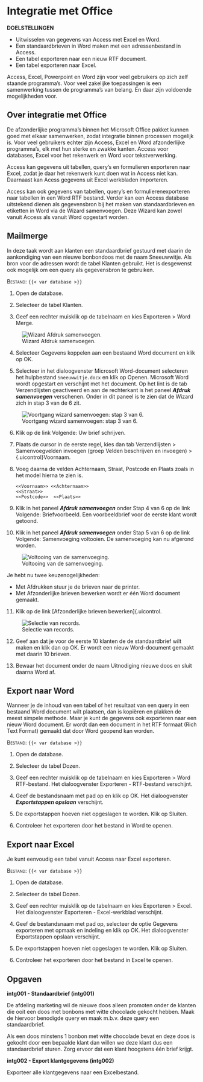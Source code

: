 # Integratie met Office {#sec-integration}

::: callout
**DOELSTELLINGEN**

+ Uitwisselen van gegevens van Access met Excel en Word.
+ Een standaardbrieven in Word maken met een adressenbestand in Access.
+ Een tabel exporteren naar een nieuw RTF document.
+ Een tabel exporteren naar Excel.
:::

Access, Excel, Powerpoint en Word zijn voor veel gebruikers op zich zelf staande programma's. Voor veel zakelijke toepassingen is een samenwerking tussen de programma's van belang. En daar zijn voldoende mogelijkheden voor.

## Over integratie met Office {#sec-integration-about}

De afzonderlijke programma's binnen het Microsoft Office pakket kunnen goed met elkaar samenwerken, zodat integratie binnen processen mogelijk is. Voor veel gebruikers echter zijn Access, Excel en Word afzonderlijke programma's, elk met hun sterke en zwakke kanten. Access voor databases, Excel voor het rekenwerk en Word voor tekstverwerking.

Access kan gegevens uit tabellen, query's en formulieren exporteren naar Excel, zodat je daar het rekenwerk kunt doen wat in Access niet kan. Daarnaast kan Acess gegevens uit Excel werkbladen importeren.

Access kan ook gegevens van tabellen, query's en formulierenexporteren naar tabellen in een Word RTF bestand. Verder kan een Access database uitstekend dienen als gegevensbron bij het maken van standaardbrieven en etiketten in Word via de Wizard samenvoegen. Deze Wizard kan zowel vanuit Access als vanuit Word opgestart worden.

## Mailmerge {#sec-integration-mailmerge}

In deze taak wordt aan klanten een standaardbrief gestuurd met daarin de aankondiging van een nieuwe bonbondoos met de naam [Sneeuwwitje]{.varname}. Als bron voor de adressen wordt de tabel [Klanten]{.varname} gebruikt. Het is desgewenst ook mogelijk om een query als gegevensbron te gebruiken.

::: {#prp-mailmerge}
[Bestand]{.smallcaps}: `{{< var database >}}`

1. Open de database.

2. Selecteer de tabel [Klanten]{.varname}.

3. Geef een rechter muisklik op de tabelnaam en kies [Exporteren > Word Merge]{.uicontrol}.

![Wizard Afdruk samenvoegen.](images/integration/word-mailmerge-wizard.png){#fig-word-mailmerge-wizard}

4. Selecteer [Gegevens koppelen aan een bestaand Word document]{.uicontrol} en klik op [OK]{.uicontrol}.

5. Selecteer in het dialoogvenster [Microsoft Word-document selecteren]{.wintitle} het hulpbestand `Sneeuwwitje.docx` en klik op [Openen]{.uicontrol}. Microsoft Word wordt opgestart en verschijnt met het document. Op het lint is de [tab Verzendlijsten]{.uicontrol} geactiveerd en aan de rechterkant is het paneel ***Afdruk samenvoegen*** verschenen. Onder in dit paneel is te zien dat de Wizard zich in stap 3 van de 6 zit.

![Voortgang wizard samenvoegen: stap 3 van 6.](images/integration/mailmerge-wizard-step3.png){#fig-mailmerge-wizard-step3}

6. Klik op de link [Volgende: Uw brief schrijven]{.uicontrol}.

7. Plaats de cursor in de eerste regel, kies dan [tab Verzendlijsten > Samenvoegvelden invoegen (groep Velden beschrijven en invoegen) > {.uicontrol}Voornaam]{.varname}.

8. Voeg daarna de velden [Achternaam]{.varname}, [Straat]{.varname}, [Postcode]{.varname} en [Plaats]{.varname} zoals in het model hierna te zien is.

   ```
   <<Voornaam>> <<Achternaam>>
   <<Straat>>
   <<Postcode>>  <<Plaats>>
   ```

9. Klik in het paneel ***Afdruk samenvoegen*** onder Stap 4 van 6 op de link [Volgende: Briefvoorbeeld]{.uicontrol}. Een voorbeeldbrief voor de eerste klant wordt getoond.

10. Klik in het paneel ***Afdruk samenvoegen*** onder Stap 5 van 6 op de link [Volgende: Samenvoeging voltooien]{.uicontrol}. De samenvoeging kan nu afgerond worden.

![Voltooing van de samenvoeging.](images/integration/mailmerge-wizard-finishing.png){#fig-mailmerge-wizard-finishing}

::: {.callout-note}
Je hebt nu twee keuzenogelijkheden:

+ Met [Afdrukken]{.uicontrol} stuur je de brieven naar de printer.
+ Met [Afzonderlijke brieven bewerken]{.uicontrol} wordt er één Word document gemaakt.
:::

11. Klik op de link [Afzonderlijke brieven bewerken]{.uicontrol.

![Selectie van records.](images/integration/mailmerge-wizard-records.png){#fig-mailmerge-wizard-records}

12. Geef aan dat je voor de eerste 10 klanten de de standaardbrief wilt maken en klik dan op [OK]{.uicontrol}. Er wordt een nieuw Word-document gemaakt met daarin 10 brieven.

13. Bewaar het document onder de naam [Uitnodiging nieuwe doos]{.varname} en sluit daarna Word af.
:::

## Export naar Word {#sec-integration-export-word}

Wanneer je de inhoud van een tabel of het resultaat van een query in een bestaand Word document wilt plaatsen, dan is kopiëren en plakken de meest simpele methode. Maar je kunt de gegevens ook exporteren naar een nieuw Word document. Er wordt dan een document in het RTF formaat (Rich Text Format) gemaakt dat door Word geopend kan worden.

::: {#prp-export-word}
[Bestand]{.smallcaps}: `{{< var database >}}`

1. Open de database.

2. Selecteer de tabel [Dozen]{.varname}.

3. Geef een rechter muisklik op de tabelnaam en kies [Exporteren > Word RTF-bestand]{.uicontrol}. Het dialoogvenster [Exporteren - RTF-bestand]{.wintitle} verschijnt.

4. Geef de bestandsnaam met pad op en klik op [OK]{.uicontrol}. Het dialoogvenster ***Exportstappen opslaan*** verschijnt.

5. De exportstappen hoeven niet opgeslagen te worden. Klik op [Sluiten]{.uicontrol}.

6. Controleer het exporteren door het bestand in Word te openen.
:::

## Export naar Excel {#sec-integration-export-excel}

Je kunt eenvoudig een tabel vanuit Access naar Excel exporteren.

::: {#prp-export-excel}
[Bestand]{.smallcaps}: `{{< var database >}}`

1. Open de database.

2. Selecteer de tabel [Dozen]{.varname}.

3. Geef een rechter muisklik op de tabelnaam en kies [Exporteren > Excel]{.uicontrol}. Het dialoogvenster [Exporteren - Excel-werkblad]{.wintitle} verschijnt.

4. Geef de bestandsnaam met pad op, selecteer de optie [Gegevens exporteren met opmaak en indeling]{.uicontrol} en klik op [OK]{.uicontrol}. Het dialoogvenster [Exportstappen opslaan]{.wintile} verschijnt.

5. De exportstappen hoeven niet opgeslagen te worden. Klik op [Sluiten]{.uicontrol}.

6. Controleer het exporteren door het bestand in Excel te openen.
:::

## Opgaven {#sec-integration-exercises}

::: {#exr-intg001}
**intg001 - Standaardbrief (intg001)**

De afdeling marketing wil de nieuwe doos alleen promoten onder de klanten die ooit een doos met bonbons met witte chocolade gekocht hebben. Maak de hiervoor benodigde query en maak m.b.v. deze query een standaardbrief.

Als een doos minstens 1 bonbon met witte chocolade bevat en deze doos is gekocht door een bepaalde klant dan willen we deze klant dus een standaardbrief sturen. Zorg ervoor dat een klant hoogstens één brief krijgt.
:::

::: {#exr-intg002}
**intg002 - Export klantgegevens (intg002)**

Exporteer alle klantgegevens naar een Excelbestand.
:::
